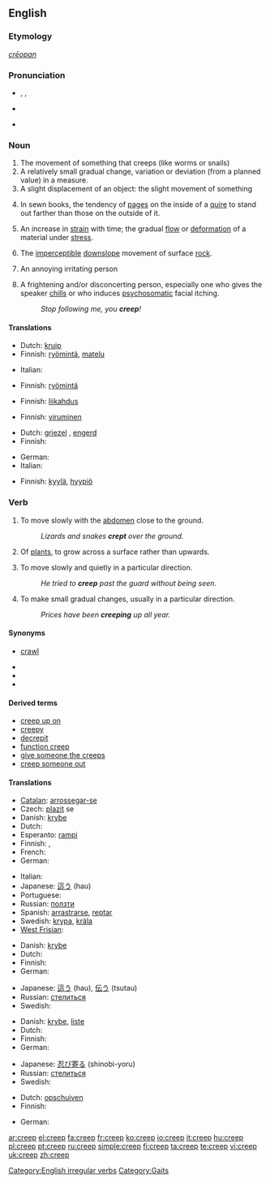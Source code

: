 ==English==

===Etymology===
{{etyl|ang}} ''[[crēopan]]''

===Pronunciation===
* {{enPR|krēp}}, {{IPA|/kriːp/}}, {{SAMPA|/kri:p/}}
* {{audio|en-us-creep.ogg|Audio (US)}}

* {{rhymes|iːp}}

===Noun===
{{en-noun}}

# The movement of something that creeps (like worms or snails)
# A relatively small gradual change, variation or deviation (from a planned value) in a measure.
# A slight displacement of an object: the slight movement of something
# {{context|publishing}} In sewn books, the tendency of [[page]]s on the inside of a [[quire]] to stand out farther than those on the outside of it.
# {{context|materials science}} An increase in [[strain]] with time; the gradual [[flow]] or [[deformation]] of a material under [[stress]].
# {{geology}} The [[imperceptible]] [[downslope]] movement of surface [[rock]].
# {{context|informal|pejorative}} An annoying irritating person
# {{context|informal|pejorative}} A frightening and/or disconcerting person, especially one who gives the speaker [[chills]] or who induces [[psychosomatic]] facial itching.
#: ''Stop following me, you '''creep'''!''

====Translations====
{{trans-top|movement of something that creeps}}
* Dutch: [[kruip]] {{m}}
* Finnish: [[ryömintä]], [[matelu]]
{{trans-mid}}
* Italian: {{t+|it|strisciare|m}}
{{trans-bottom}}

{{trans-top|small gradual change in a measure}}
* Finnish: [[ryömintä]]
{{trans-mid}}
{{trans-bottom}}

{{trans-top|slight displacement}}
* Finnish: [[liikahdus]]
{{trans-mid}}
{{trans-bottom}}

{{trans-top|tendency of pages iniside of a quire to stand out}}
{{trans-mid}}
{{trans-bottom}}

{{trans-top|gradual deformation of material under stress}}
* Finnish: [[viruminen]]
{{trans-mid}}
{{trans-bottom}}

{{trans-top|imperceptible downslope movement of surface}}
{{trans-mid}}
{{trans-bottom}}

{{trans-top|informal: an annoyingly unpleasant person}}
* Dutch: [[griezel]] {{m}}, [[engerd]] {{m}}
* Finnish: {{t-|fi|nilkki}}
{{trans-mid}}
* German: {{t+|de|Knilch|m}}
* Italian: {{t+|it|antipatico|m}}
{{trans-bottom}}

{{trans-top|frightening or disconcerting person}}
* Finnish: [[kyylä]], [[hyypiö]]
{{trans-mid}}
{{trans-bottom}}

===Verb===
{{en-verb|creeps|creeping|'''[[crept]]''' or '''[[creeped]]'''|'''[[crept]]''', '''[[creeped]]''', or archaic '''[[cropen]]'''}}

# {{transitive}} To move slowly with the [[abdomen]] close to the ground.
#: ''Lizards and snakes '''crept''' over the ground.''
# {{transitive}} Of [[plant]]s, to grow across a surface rather than upwards.
# {{transitive}} To move slowly and quietly in a particular direction.
#: ''He tried to '''creep''' past the guard without being seen.''
# {{transitive}} To make small gradual changes, usually in a particular direction.
#: ''Prices have been '''creeping''' up all year.''

====Synonyms====
* {{i-c|move slowly with the abdomen close to the ground}} [[crawl]]
* {{i-c|grow across a surface rather than upwards}}
* {{i-c|move slowly and quietly in a particular direction}}
* {{i-c|make small gradual changes}}

====Derived terms====
* [[creep up on]]
* [[creepy]]
* [[decrepit]]
* [[function creep]]
* [[give someone the creeps]]
* [[creep someone out]]

====Translations====
{{trans-top|move slowly with the abdomen close to the ground}}
* [[Catalan]]: [[arrossegar-se]]
* Czech: [[plazit]] se
* Danish: [[krybe]]
* Dutch: {{t+|nl|kruipen}}
* Esperanto: [[rampi]]
* Finnish: {{t-|fi|ryömiä}}, {{t-|fi|madella}}
* French: {{t+|fr|ramper}}
* German: {{t+|de|kriechen}}
{{trans-mid}}
* Italian: {{t+|it|strisciare}}
* Japanese: [[這う]] (hau)
* Portuguese: {{t+|pt|rastejar}}
* Russian: [[ползти]]
* Spanish: [[arrastrarse]], [[reptar]]
* Swedish: [[krypa]], [[kräla]]
* [[West Frisian]]: {{t+|fy|krûpe|xs=West Frisian}}
{{trans-bottom}}

{{trans-top|grow across a surface rather than upwards}}
* Danish: [[krybe]]
* Dutch: {{t+|nl|kruipen}}
* Finnish: {{t-|fi|ryömiä}}
* German: {{t+|de|kriechen}}
{{trans-mid}}
* Japanese: [[這う]] (hau), [[伝う]] (tsutau)
* Russian: [[стелиться]]
* Swedish: {{t-|sv|klänga}}
{{trans-bottom}}

{{trans-top|move slowly and quietly in a particular direction}}
* Danish: [[krybe]], [[liste]]
* Dutch: {{t+|nl|kruipen}}
* Finnish: {{t-|fi|hiipiä}}
* German: {{t+|de|schleichen}}
{{trans-mid}}
* Japanese: [[忍び寄る]] (shinobi-yoru)
* Russian: [[стелиться]]
* Swedish: {{t+|sv|smyga}}
{{trans-bottom}}

{{trans-top|change or deviate gradually}}
* Dutch: [[opschuiven]]
* Finnish: {{t-|fi|hiipiä}}
{{trans-mid}}
* German: {{t+|de|schleichen}}
{{trans-bottom}}

[[Category:English irregular verbs]]
[[Category:Gaits]]

[[ar:creep]]
[[el:creep]]
[[fa:creep]]
[[fr:creep]]
[[ko:creep]]
[[io:creep]]
[[it:creep]]
[[hu:creep]]
[[pl:creep]]
[[pt:creep]]
[[ru:creep]]
[[simple:creep]]
[[fi:creep]]
[[ta:creep]]
[[te:creep]]
[[vi:creep]]
[[uk:creep]]
[[zh:creep]]
